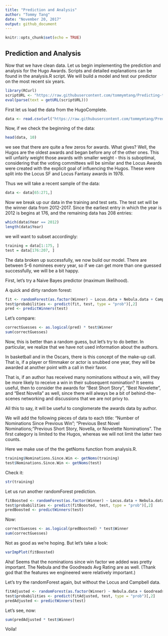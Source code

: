 ```yaml
---
title: "Prediction and Analysis"
author: "Tommy Tang"
date: "November 20, 2017"
output: github_document
---
```


```r
knitr::opts_chunk$set(echo = TRUE)
```

## Prediction and Analysis

Now that we have clean data. Let us begin implementing the prediction and analysis for the Hugo Awards. Scripts and detailed explanations can be found in the analysis.R script. We will build a model and test our predictor on the most recent six years.

```r
library(RCurl)
scriptURL <- "https://raw.githubusercontent.com/tommymtang/Predicting-the-Hugo-Awards/master/Scripts/analysis.R"
eval(parse(text = getURL(scriptURL)))
```

First let us load the data from the HugoComplete.
```r
data <- read.csv(url("https://raw.githubusercontent.com/tommymtang/Predicting-the-Hugo-Awards/master/Dataset/HugosPolished.csv"))
```

Now, if we check the beginning of the data: 
```r
head(data, 10)
```
we see that there are quite a few zeros for awards. What gives? Well, the Hugos are the oldest awards and began before any of the other ones. This will unfairly weight those awards with smaller weight - this is suboptimal, considering that the voting committees will be similar and the Locus Awards were created with the explicit goal of influencing the Hugos. These were split into the Locus SF and Locus Fantasy awards in 1978.

Thus we will take a recent sample of the data: 
```r
data <- data[65:271,]
```

Now we break up our data in the training and test sets. The test set will be the winner data from 2012-2017. Since the earliest entry in which the year is 2012 is begins at 176, and the remaining data has 208 entries: 

```r
which(data$Year == 2012)
length(data$Year)
```

we will want to subset accordingly:
```r
training = data[1:175, ]
test = data[176:207, ]
```

The data broken up successfully, we now build our model. There are between 5-6 nominees every year, so if we can get more than one guessed successfully, we will be a bit happy. 

First, let's try a Naive Bayes predictor (maximum likelihood). 



A quick and dirty random forest: 
```r
fit <- randomForest(as.factor(Winner) ~ Locus.data + Nebula.data + Campbell.data + Goodreads.Avg.Rating, data = training, importance = TRUE, ntree = 2000)
test$probabilities <- predict(fit, test, type = "prob")[,2]
pred <- predictWinners(test)
```
Let's compare: 
```r
correctGuesses <- as.logical(pred) * test$Winner
sum(correctGuesses)
```

Now, this is better than a random guess, but let's try to do better. In particular, we realize that we have not used information about the authors. 

In basketball and in the Oscars, there is this concept of the make-up call. That is, if a player or filmmaker or actor is snubbed one year, they will be awarded at another point with a call in their favor. 

That is, if an author has received many nominations without a win, will they be more likely to receive a win in their subsequent nomination? It seems useful, then to consider the awards for "Best Short Story", "Best Novelette", and "Best Novella" as well, since there will always be a bit of behind-the-scenes networking and discussions that we are not privy to. 

All this to say, it will be useful to conglomerate the awards data by author.

We will add the following pieces of data to each title: "Number of Nominations Since Previous Win"; "Previous Best Novel Nominations; "Previous Short Story, Novella, or Novelette Nominations". The first category is limited to the Hugos, whereas we will not limit the latter two counts. 

Here we make use of the the getNoms function from analysis.R. 
```r
training$Nominations.Since.Win <- getNoms(training)
test$Nominations.Since.Win <- getNoms(test)
```

Check it: 
```r
str(training)
```

Let us run another randomForest prediction. 
```r
fitBoosted <- randomForest(as.factor(Winner) ~ Locus.data + Nebula.data + Campbell.data + Goodreads.Avg.Rating + Nominations.Since.Win, data = training, importance = TRUE, ntree = 2000)
test$probabilities <- predict(fitBoosted, test, type = "prob")[,2]
predBoosted <- predictWinners(test)
```

Now:
```r
correctGuesses <- as.logical(predBoosted) * test$Winner
sum(correctGuesses)
```

Not as good as we're hoping. But let's take a look:
```r
varImpPlot(fitBoosted)
```

Aha! Seems that the nominations since win factor we added was pretty important. The Nebula and the Goodreads Avg Rating are as well. (Thank god that the features we engineered were relatively important.) 

Let's try the randomForest again, but without the Locus and Campbell data.

```r
fitAdjusted <- randomForest(as.factor(Winner) ~ Nebula.data + Goodreads.Avg.Rating + Nominations.Since.Win, data = training, importance = TRUE, ntree = 2000)
test$probabilities <- predict(fitAdjusted, test, type = "prob")[,2]
predAdjusted <- predictWinners(test)
```
Let's see, now: 
```r
sum(predAdjusted * test$Winner)
```

Voila!